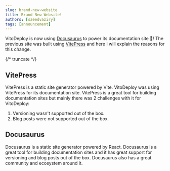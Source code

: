 ```yaml
---
slug: brand-new-website
title: Brand New Website!
authors: [saeedvaziry]
tags: [announcement]
---
```


VitoDeploy is now using [Docusaurus](https://docusaurus.io/) to power its documentation site 🎉! The previous site was built using [VitePress](https://vitepress.dev/) and here I will explain the reasons for this change.

{/* truncate */}

## VitePress

VitePress is a static site generator powered by Vite. VitoDeploy was using VitePress for its documentation site. VitePress is a great tool for building documentation sites but mainly there was 2 challenges with it for VitoDeploy:

1. Versioning wasn't supported out of the box.
2. Blog posts were not supported out of the box.

## Docusaurus

Docusaurus is a static site generator powered by React. Docusaurus is a great tool for building documentation sites and it has great support for versioning and blog posts out of the box. Docusaurus also has a great community and ecosystem around it.